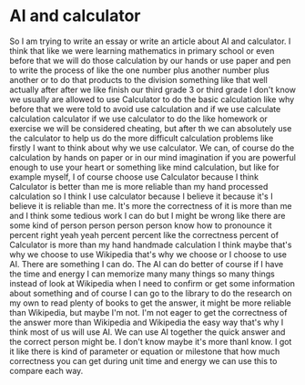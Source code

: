 # AI and calculator

So I am trying to write an essay or write an article about AI and calculator. I think that like we were learning mathematics in primary school or even before that we will do those calculation by our hands or use paper and pen to write the process of like the one number plus another number plus another or to do that products to the division something like that well actually after after we like finish our third grade 3 or third grade I don't know we usually are allowed to use Calculator to do the basic calculation like why before that we were told to avoid use calculation and if we use calculate calculation calculator if we use calculator to do the like homework or exercise we will be considered cheating, but after th we can absolutely use the calculator to help us do the more difficult calculation problems like firstly I want to think about why we use calculator. We can, of course do the calculation by hands on paper or in our mind imagination if you are powerful enough to use your heart or something like mind calculation, but like for example myself, I of course choose use Calculator because I think Calculator is better than me is more reliable than my hand processed calculation so I think I use calculator because I believe it because it's I believe it is reliable than me. It's more the correctness of it is more than me and I think some tedious work I can do but I might be wrong like there are some kind of person person person person know how to pronounce it percent right yeah yeah percent percent like the correctness percent of Calculator is more than my hand handmade calculation I think maybe that's why we choose to use Wikipedia that's why we choose or I choose to use AI. There are something I can do. The AI can do better of course if I have the time and energy I can memorize many many things so many things instead of look at Wikipedia when I need to confirm or get some information about something and of course I can go to the library to do the research on my own to read plenty of books to get the answer, it might be more reliable than Wikipedia, but maybe I'm not. I'm not eager to get the correctness of the answer more than Wikipedia and Wikipedia the easy way that's why I think most of us will use AI. We can use AI together the quick answer and the correct person might be. I don't know maybe it's more thanI know. I got it like there is kind of parameter or equation or milestone that how much correctness you can get during unit time and energy we can use this to compare each way.